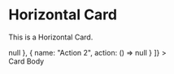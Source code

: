 
<Meta title="Components|Cards|Horizontal" />

# Horizontal Card

This is a Horizontal Card.

<Story name="Horizontal Card">
  <Card.Horizontal
    title="Title"
    subtitle="Subtitle"
    meta="Meta"
    imageUrl="https://picsum.photos/id/557/300/300"
    elevation={2}
    className="mb-1 mr-1 not-mobile-mr"
    actions={[
      { name: "Action 1", action: () => null },
      { name: "Action 2", action: () => null }
    ]}
  >
    <div className="flex justify-between items-center w-100 mt-1">
      <div>Card Body</div>
    </div>
  </Card.Horizontal>
</Story>

<Props of={Card.Horizontal} />
